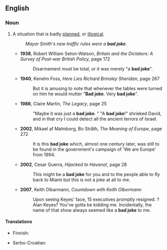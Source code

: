 ==English==

===Noun===
{{en-noun|head=[[bad]] [[joke]]}}

# {{idiomatic}} A situation that is badly [[planned]], or [[illogical]].
#: ''Mayor Smith's new traffic rules were a '''bad joke'''.''
#* '''1938''', Robert William Seton-Watson, ''Britain and the Dictators: A Survey of Post-war British Policy'', page 172
#*: Disarmament must be total, or it was merely "a '''bad joke'''".
#* '''1940''', Kenelm Foss, ''Here Lies Richard Brinsley Sheridan'', page 267
#*: But it is amusing to note that whenever the tables were turned on him he would mutter "'''Bad joke'''. Very '''bad joke'''".
#* '''1986''', Claire Martin, ''The Legacy'', page 25
#*: "Maybe it was just a '''bad joke'''. " "A '''bad joke'''!" shrieked David, and in that cry I could detect all the ancient terrors of Israel.
#* '''2002''', Mikael af Malmborg, Bo Stråth, ''The Meaning of Europe'', page 272
#*: It is this '''bad joke''' which, almost one century later, was still to be found in the government's campaign of 'We are Europe' from 1994.
#* '''2002''', Cesar Guerra, ''Hijacked to Havana!'', page 28
#*: This might be a '''bad joke''' for you and to the people able to fly back to Miami but this is not a joke at all to me.
#* '''2007''', Keith Olbarmann, ''Countdown with Keith Olbermann''
#*: Upon seeing Keyes' face, 15 {{w|MSNBC}} executives promptly resigned. {{w|Alan Keyes}}? ''{{w|Alan Keyes is Making Sense}}'' Alan Keyes? You've gotta be kidding me. Incidentally, the name of that show always seemed like a '''bad joke''' to me.

====Translations====
{{trans-top|situation}}
* Finnish: {{t+|fi|huono}} {{t+|fi|pila}}
{{trans-mid}}
* Serbo-Croatian: {{t|sh|неслана шала|f}}
{{trans-bottom}}